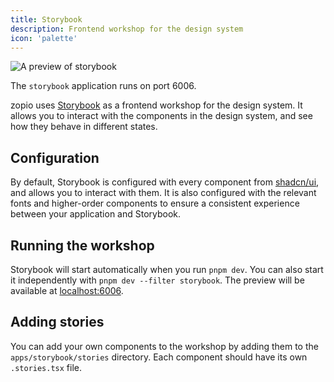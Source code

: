 ```yaml
---
title: Storybook
description: Frontend workshop for the design system
icon: 'palette'
---
```


<Frame>
  <img src="/images/storybook.png" alt="A preview of storybook" />
</Frame>

<Tip>The `storybook` application runs on port 6006.</Tip>

zopio uses [Storybook](https://storybook.js.org/) as a frontend workshop for the design system. It allows you to interact with the components in the design system, and see how they behave in different states.

## Configuration

By default, Storybook is configured with every component from [shadcn/ui](https://ui.shadcn.com/), and allows you to interact with them. It is also configured with the relevant fonts and higher-order components to ensure a consistent experience between your application and Storybook.

## Running the workshop

Storybook will start automatically when you run `pnpm dev`. You can also start it independently with `pnpm dev --filter storybook`. The preview will be available at [localhost:6006](http://localhost:6006).

## Adding stories

You can add your own components to the workshop by adding them to the `apps/storybook/stories` directory. Each component should have its own `.stories.tsx` file.
